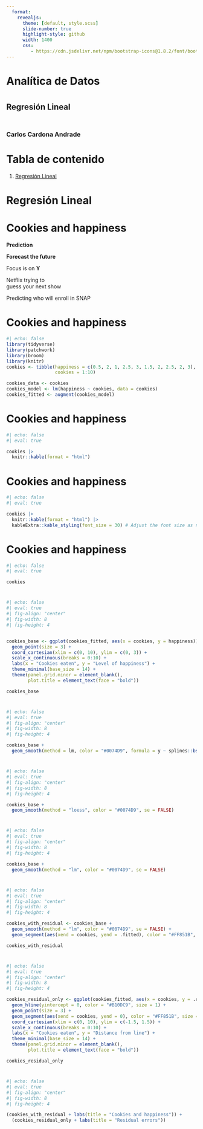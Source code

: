 ```yaml
---
  format:
    revealjs: 
      theme: [default, style.scss]
      slide-number: true
      highlight-style: github
      width: 1400
      css:
         - https://cdn.jsdelivr.net/npm/bootstrap-icons@1.8.2/font/bootstrap-icons.css
---
```

        

##  {.center}

<h1 class="text-indigo-pink">

Analítica de Datos

<h1>

<h2>Regresión Lineal</h2>

::: {style="margin-top:50px"}
### Carlos Cardona Andrade {.text-orange-gold}
:::

# Tabla de contenido

1.  [Regresión Lineal](#lm)

# [Regresión Lineal]{.hl .hl-gold} {#lm .text-wash-black background="linear-gradient(45deg, #f37335, #fdc830)"}


# Cookies and happiness {.text-orange-gold}


::: {.box-inv-2.medium}
**Prediction**
:::

::: {.box-2}
**Forecast the future**
:::

::: {.box-2.sp-after}
Focus is on **Y**
:::

::: {.box-inv-2.small}
Netflix trying to<br>guess your next show
:::

::: {.box-inv-2.small}
Predicting who will enroll in SNAP
:::

# Cookies and happiness {.text-orange-gold}

```r
#| echo: false
library(tidyverse)
library(patchwork)
library(broom)
library(knitr)
cookies <- tibble(happiness = c(0.5, 2, 1, 2.5, 3, 1.5, 2, 2.5, 2, 3),
                  cookies = 1:10)

cookies_data <- cookies
cookies_model <- lm(happiness ~ cookies, data = cookies)
cookies_fitted <- augment(cookies_model)
```



# Cookies and happiness {.text-orange-gold}



```r
#| echo: false
#| eval: true

cookies |> 
  knitr::kable(format = "html")
```


# Cookies and happiness {.text-orange-gold}



```r
#| echo: false
#| eval: true

cookies |> 
  knitr::kable(format = "html") |> 
  kableExtra::kable_styling(font_size = 30) # Adjust the font size as needed
```


# Cookies and happiness {.text-orange-gold}



```r
#| echo: false
#| eval: true

cookies
```


# 

```r
#| echo: false
#| eval: true
#| fig-align: "center"
#| fig-width: 8
#| fig-height: 4


cookies_base <- ggplot(cookies_fitted, aes(x = cookies, y = happiness)) +
  geom_point(size = 3) +
  coord_cartesian(xlim = c(0, 10), ylim = c(0, 3)) +
  scale_x_continuous(breaks = 0:10) +
  labs(x = "Cookies eaten", y = "Level of happiness") +
  theme_minimal(base_size = 14) +
  theme(panel.grid.minor = element_blank(),
        plot.title = element_text(face = "bold"))

cookies_base
```




# 

```r
#| echo: false
#| eval: true
#| fig-align: "center"
#| fig-width: 8
#| fig-height: 4

cookies_base +
  geom_smooth(method = lm, color = "#0074D9", formula = y ~ splines::bs(x, 7), se = FALSE)
```



# 

```r
#| echo: false
#| eval: true
#| fig-align: "center"
#| fig-width: 8
#| fig-height: 4

cookies_base +
  geom_smooth(method = "loess", color = "#0074D9", se = FALSE)
```



# 

```r
#| echo: false
#| eval: true
#| fig-align: "center"
#| fig-width: 8
#| fig-height: 4

cookies_base +
  geom_smooth(method = "lm", color = "#0074D9", se = FALSE)
```



# 

```r
#| echo: false
#| eval: true
#| fig-align: "center"
#| fig-width: 8
#| fig-height: 4

cookies_with_residual <- cookies_base +
  geom_smooth(method = "lm", color = "#0074D9", se = FALSE) +
  geom_segment(aes(xend = cookies, yend = .fitted), color = "#FF851B", size = 1)

cookies_with_residual
```


# 

```r
#| echo: false
#| eval: true
#| fig-align: "center"
#| fig-width: 8
#| fig-height: 4

cookies_residual_only <- ggplot(cookies_fitted, aes(x = cookies, y = .resid)) +
  geom_hline(yintercept = 0, color = "#B10DC9", size = 1) +
  geom_point(size = 3) +
  geom_segment(aes(xend = cookies, yend = 0), color = "#FF851B", size = 1) +
  coord_cartesian(xlim = c(0, 10), ylim = c(-1.5, 1.5)) +
  scale_x_continuous(breaks = 0:10) +
  labs(x = "Cookies eaten", y = "Distance from line") +
  theme_minimal(base_size = 14) +
  theme(panel.grid.minor = element_blank(),
        plot.title = element_text(face = "bold"))

cookies_residual_only
```




# 

```r
#| echo: false
#| eval: true
#| fig-align: "center"
#| fig-width: 8
#| fig-height: 4

(cookies_with_residual + labs(title = "Cookies and happiness")) + 
  (cookies_residual_only + labs(title = "Residual errors"))
```


  